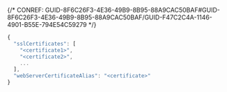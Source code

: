 

{/* CONREF: GUID-8F6C26F3-4E36-49B9-8B95-88A9CAC50BAF#GUID-8F6C26F3-4E36-49B9-8B95-88A9CAC50BAF/GUID-F47C2C4A-1146-4901-B55E-794E54C59279  */}

```javascript
{
  "sslCertificates": [
    "<certificate1>",
    "<certificate2>",
    ...
  ],
  "webServerCertificateAlias": "<certificate>"
}
```

 
